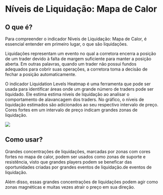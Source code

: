 # Níveis de Liquidação: Mapa de Calor

## O que é?


Para compreender o indicador Níveis de Liquidação: Mapa de Calor, é essencial entender em primeiro lugar, o que são liquidações.

Liquidações representam um evento no qual a corretora encerra a posição de um trader devido à falta de margem suficiente para manter a posição aberta. Em outras palavras, quando um trader não possui fundos adequados para cobrir suas operações, a corretora toma a decisão de fechar a posição automaticamente.




O indicador Liquidation Levels Heatmap é uma ferramenta que pode ser usada para identificar áreas onde um grande número de traders pode ser liquidado. Ele estima estima níveis de liquidação ao analisar o comportamento de alavancagem dos traders. No gráfico, o níveis de liquidação estimados são adicionados ao seu respectivo intervalo de preço. Cores fortes em um intervalo de preço indicam grandes zonas de liquidação.

![](../../imgs/dv_liq_heatmap.png)

## Como usar?

Grandes concentrações de liquidações, marcadas por zonas com cores fortes no mapa de calor, podem ser usados como zonas de suporte e resistência, visto que grandes players podem se beneficar das oportunidades criadas por grandes eventos de liquidação.de eventos de liquidação.

Além disso, essas grandes concentrações de liquidações podem agir como zonas magnéticas e muitas vezes atrair o preço em sua direção.






